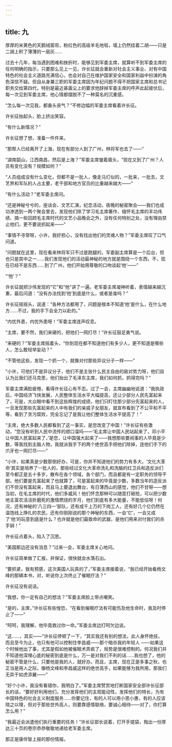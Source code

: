 ```yaml
---
---
---
```

title: 九
---



厚厚的米黄色的天鹅绒窗帘，粉红色的高级羊毛地毯，墙上仍然挂着二胡——只是二胡上积了薄薄的一层灰……

过去十几年，每当遇到困难和挫折时，能够见到军委主席，就算听不到军委主席的任何明确的指示，只要那么见上一见，许长征就会重新对社会主义事业、对有中国特色的社会主义道路充满信心，也会对自己在维护国家安全和国家利益中扮演的角色深信不疑。但自从身兼三职的军委主席因为年纪问题不得不把国家主席和总书记职务交给第四代，特别是最近甚嚣尘上的要求他辞掉军委主席的呼声此起彼伏后，每一次见到军委主席，他心情都摆脱不了一种莫名的沉重感。

“怎么每一次见我，都垂头丧气？”不修边幅的军委主席看着许长征。

许长征抬起头，脸上挤出笑容。

“有什么新情况？”

许长征想了想，准备一件件来。

“那帮人已经离开了上海，现在有部分人到了广州，林将军也去了——”

“湖南韶山，江西南昌，然后是上海？”军委主席皱着眉头，“现在又到了广州？人员有变化没有？规模如何？”

“人员组成没有什么变化，但都不是一批人，像走马灯似的，一批来，一批去，文艺界和军队的人占主要，老干部和地方官员的比重越来越大——”

“有什么活动？”老军委主席问。

“还是神秘兮兮的，座谈会、文艺汇演，纪念活动，夜晚的秘密聚会——我们也成功渗透到一两个聚会里去，发现他们除了学习毛主席著作、缅怀毛主席的丰功伟绩、搞一些回顾毛主席时代的文艺小品晚会之外，没有任何特别之处，没有理由禁止他们，更不要说抓起来——”

“事情不寻常呀，小许，我好担心，没有找出他们的灵魂人物？”军委主席叹了口气问道。

“问题就在这里，现在看来林将军只不过是跑腿的，军委副主席算是一个后台，但也只是其中之一……我们发现他们的活动最神秘的地方就是围绕一个东西，不，现在已经不是东西……到了广州，他们开始用尊敬的口吻谈起‘他’——”

“‘他’？”

许长征就把沙伟发现的“它”和“他”讲了一遍。老军委主席凝神听着，表情越来越沉重，最后问道：“没有办法找到‘他’到底是什么，或者是谁吗？”

许长征摇摇头，说道：“各种方法都用了，问题是根本不知道‘他’是什么，在什么地方……不过，我的手下会全力以赴的。”

“内忧外患，内忧外患呀！”军委主席连声叹息。

“主席，要不然，我们来硬的，把他们一网打尽！”许长征鼓足勇气说。

“来硬的？”军委主席摇着头，“你到现在都不知道他们有多少人，更不知道是哪些人，怎么敢轻举妄动？”

“不管他这些，发现一个抓一个，就像对付那些异议分子一样——”

“小许，可他们不是异议分子，他们不是主张什么民主自由的敌对势力呀，他们自认为比我们还马克思，他们抬出了毛泽东主席，我们如何抓，抓得完吗？”

军委主席满脸疲倦，看得许长征心有不忍。过了一会，主席幽幽地说道：“我执政后，中国经济飞快发展，人民整体生活水平大幅提高，还让少部分人民先富起来了，可是，大众眼中看不到这些辉煌的成绩，他们只盯住那少部分先富起来的人，一旦发现那些先富起来的人中有我们的亲戚子女朋友，就宣布看到了不公平和不平等，看到了贪污腐败，完全忘记了是我让他们整体生活水平提高了！”

“主席，绝大多数人民都看到了这一事实，是您改变了中国！”许长征有些激动，“您没有听到人民中流传的顺口溜吗——‘毛主席让中国人民站起来了，邓小平让中国人民富起来了，’是您，让中国强大起来了——我想那些要闹事的人毕竟是少数，等我找到主脑人物，我就派我手下的两个绝世高手把他们除掉，连他们手下的爪牙也一网打尽——”

“小许，如果真是少数那倒好办，可是，你并不知道他们的势力有多大，‘文化大革命’其实是培养了一批人的，那些经过文化大革命洗礼和洗脑的红卫兵和造反派们至今都正是五十多岁，散布在各个领域，各个部门，而且都是有一定职务的领导干部。他们要是先富起来了也就算了，可是富起来的毕竟是少数，多数当年的造反派们不但没有富起来，而且马上要退出舞台，有日薄西山的感觉，他们不甘呀——想当初，在毛主席的时代，他们多威风！他们怀念那种可以随意打砸抢，可以把少数地主富农活活折磨死的激情燃烧的岁月，他们到底有多大能量，不能低估呀！何况，还有神秘的‘八三四一’部队，还有成千上万的下岗工人，还有好几个亿仍然在温饱线上挣扎的农民，还有你刚刚说的那个神秘的东西，一会‘它’，一会又成了‘他’的玩意到底是什么？也许就是他们最致命的武器，是他们用来对付我们的杀手锏！”

许长征点着头，陷入了沉思。

“美国那边还没有消息？”过来一会，军委主席关心地问。

许长征简单做了汇报，并保证，很快就会水落石出。

“要抓紧，我有预感，这次美国人玩真的了，”军委主席接着说，“我已经开始看杨文峰的那辆本书，对，听说你上次终止了催眠疗法？”

许长征没有说话。

“我想，你一定有自己的想法？”军委主席脸上带点嘲笑。

“是的，主席，”许长征有些惶恐，“在看到催眠疗法有可能伤及他生命时，我及时停止了——”

“呵呵，我理解，他毕竟救过你一命。”军委主席边打呵欠边说。

“这……，其实——”许长征停顿了一下，“其实我还有别的想法，此人身怀绝技，而且至今为止，也只有他可以控制住李昌威——那个暗杀我的年轻人 ——如果这个时候他出了事，尤其是假如他被催眠术弄疯了，局势是很难控制的。何况我们并不知道他深埋心底的秘密到底是什么，万一是对我们不利的话……我也想了，他的秘密不管是什么，只要他是我的人，就好办。而且，主席，现在正是多事之秋，也正当是用人之际，像杨文峰和李昌威这样的绝世高手，如果能够为我所用，那我们无异于如虎添翼——”

“好个小许，我没有看错你，我明白了。”军委主席赞赏地打断国家安全部许长征部长的话，“要好好利用他们，充分发挥他们的主观能动性，发挥他们的特长，为有中国特色的社会主义制度服务……你要记住，有的人可以用小恩小惠，有的人应该晓之以理，但对于那些世外高人，则要靠感情联络，要诚心相待——对了，你打算怎么用？”

“我最近会派遣他们执行重要的任务！”许长征部长说着，打开手提袋，掏出一份厚达三十页的卷宗恭恭敬敬地递给老军委主席。

那正是康伴智上报的那份情报。
